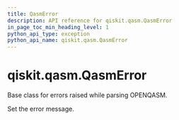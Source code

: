 ```yaml
---
title: QasmError
description: API reference for qiskit.qasm.QasmError
in_page_toc_min_heading_level: 1
python_api_type: exception
python_api_name: qiskit.qasm.QasmError
---
```


# qiskit.qasm.QasmError

<Class id="qiskit.qasm.QasmError" github="https://github.com/qiskit/qiskit/tree/stable/0.20/qiskit/qasm/exceptions.py" signature="QasmError(*msg)">
  Base class for errors raised while parsing OPENQASM.

  Set the error message.
</Class>


